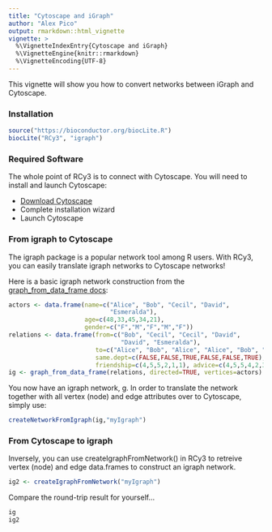 ```yaml
---
title: "Cytoscape and iGraph"
author: "Alex Pico"
output: rmarkdown::html_vignette
vignette: >
  %\VignetteIndexEntry{Cytoscape and iGraph}
  %\VignetteEngine{knitr::rmarkdown}
  %\VignetteEncoding{UTF-8}
---
```


This vignette will show you how to convert networks between iGraph and Cytoscape.

### Installation
```r
source("https://bioconductor.org/biocLite.R")
biocLite("RCy3", "igraph")
```

### Required Software
The whole point of RCy3 is to connect with Cytoscape. You will need to install and launch Cytoscape: 

* [Download Cytoscape](http://www.cytoscape.org/download.php) 
* Complete installation wizard
* Launch Cytoscape 

### From igraph to Cytoscape
The igraph package is a popular network tool among R users. With RCy3, you can easily translate igraph networks to Cytoscape networks!

Here is a basic igraph network construction from the [graph_from_data_frame docs](http://igraph.org/r/doc/graph_from_data_frame.html):
```r
actors <- data.frame(name=c("Alice", "Bob", "Cecil", "David",
                            "Esmeralda"),
                     age=c(48,33,45,34,21),
                     gender=c("F","M","F","M","F"))
relations <- data.frame(from=c("Bob", "Cecil", "Cecil", "David",
                               "David", "Esmeralda"),
                        to=c("Alice", "Bob", "Alice", "Alice", "Bob", "Alice"),
                        same.dept=c(FALSE,FALSE,TRUE,FALSE,FALSE,TRUE),
                        friendship=c(4,5,5,2,1,1), advice=c(4,5,5,4,2,3))
ig <- graph_from_data_frame(relations, directed=TRUE, vertices=actors)
```

You now have an igraph network, g.  In order to translate the network together with all vertex (node) and edge attributes over to Cytoscape, simply use:

```r
createNetworkFromIgraph(ig,"myIgraph")
```

### From Cytoscape to igraph 
Inversely, you can use createIgraphFromNetwork() in RCy3 to retreive vertex (node) and edge data.frames to construct an igraph network. 

```r
ig2 <- createIgraphFromNetwork("myIgraph")
```

Compare the round-trip result for yourself...
```r
ig
ig2
```